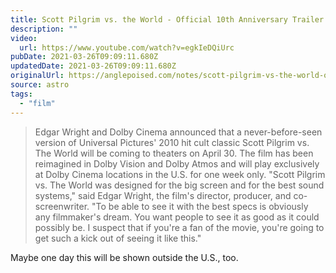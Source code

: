 ```yaml
---
title: Scott Pilgrim vs. the World - Official 10th Anniversary Trailer
description: ""
video:
  url: https://www.youtube.com/watch?v=egkIeDQiUrc
pubDate: 2021-03-26T09:09:11.680Z
updatedDate: 2021-03-26T09:09:11.680Z
originalUrl: https://anglepoised.com/notes/scott-pilgrim-vs-the-world-official-10th-anniversary-trailer
source: astro
tags:
  - "film"
---
```


> Edgar Wright and Dolby Cinema announced that a never-before-seen version of Universal Pictures' 2010 hit cult classic Scott Pilgrim vs. The World will be coming to theaters on April 30. The film has been reimagined in Dolby Vision and Dolby Atmos and will play exclusively at Dolby Cinema locations in the U.S. for one week only. "Scott Pilgrim vs. The World was designed for the big screen and for the best sound systems," said Edgar Wright, the film's director, producer, and co-screenwriter. "To be able to see it with the best specs is obviously any filmmaker's dream. You want people to see it as good as it could possibly be. I suspect that if you're a fan of the movie, you're going to get such a kick out of seeing it like this."

Maybe one day this will be shown outside the U.S., too.
